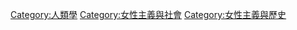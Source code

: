 [[Category:人類學|Category:人類學]]
[[Category:女性主義與社會|Category:女性主義與社會]]
[[Category:女性主義與歷史|Category:女性主義與歷史]]